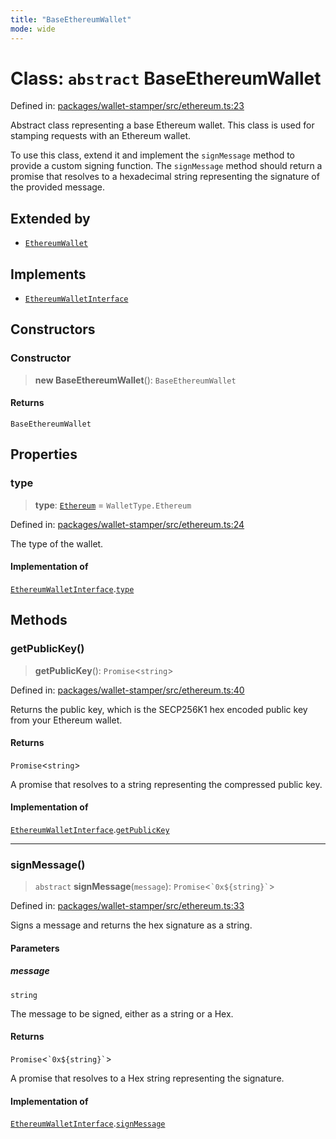 ```yaml
---
title: "BaseEthereumWallet"
mode: wide
---
```

  
# Class: `abstract` BaseEthereumWallet

Defined in: [packages/wallet-stamper/src/ethereum.ts:23](https://github.com/tkhq/sdk/blob/main/packages/wallet-stamper/src/ethereum.ts#L23)

Abstract class representing a base Ethereum wallet.
This class is used for stamping requests with an Ethereum wallet.

To use this class, extend it and implement the `signMessage` method
to provide a custom signing function. The `signMessage` method should
return a promise that resolves to a hexadecimal string representing
the signature of the provided message.

## Extended by

- [`EthereumWallet`](../EthereumWallet/readme)

## Implements

- [`EthereumWalletInterface`](../EthereumWalletInterface/readme)

## Constructors

### Constructor

> **new BaseEthereumWallet**(): `BaseEthereumWallet`

#### Returns

`BaseEthereumWallet`

## Properties

### type

> **type**: [`Ethereum`](../WalletType/readme#ethereum) = `WalletType.Ethereum`

Defined in: [packages/wallet-stamper/src/ethereum.ts:24](https://github.com/tkhq/sdk/blob/main/packages/wallet-stamper/src/ethereum.ts#L24)

The type of the wallet.

#### Implementation of

[`EthereumWalletInterface`](../EthereumWalletInterface/readme).[`type`](../EthereumWalletInterface/readme#type)

## Methods

### getPublicKey()

> **getPublicKey**(): `Promise`\<`string`\>

Defined in: [packages/wallet-stamper/src/ethereum.ts:40](https://github.com/tkhq/sdk/blob/main/packages/wallet-stamper/src/ethereum.ts#L40)

Returns the public key, which is the SECP256K1 hex encoded public key from your Ethereum wallet.

#### Returns

`Promise`\<`string`\>

A promise that resolves to a string representing the compressed public key.

#### Implementation of

[`EthereumWalletInterface`](../EthereumWalletInterface/readme).[`getPublicKey`](../EthereumWalletInterface/readme#getpublickey)

***

### signMessage()

> `abstract` **signMessage**(`message`): `Promise`\<`` `0x${string}` ``\>

Defined in: [packages/wallet-stamper/src/ethereum.ts:33](https://github.com/tkhq/sdk/blob/main/packages/wallet-stamper/src/ethereum.ts#L33)

Signs a message and returns the hex signature as a string.

#### Parameters

##### message

`string`

The message to be signed, either as a string or a Hex.

#### Returns

`Promise`\<`` `0x${string}` ``\>

A promise that resolves to a Hex string representing the signature.

#### Implementation of

[`EthereumWalletInterface`](../EthereumWalletInterface/readme).[`signMessage`](../EthereumWalletInterface/readme#signmessage)
